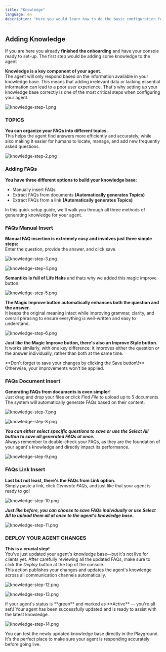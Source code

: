 ```yaml
---
title: "Knowledge"
language: en
description: "Here you would learn how to do the basic configuration for your agent. This includes Adding Knowledge, Channels Integrations. Embedded Links and basic Tool Configuration"
---
```


## Adding Knowledge

If you are here you already **finished the onboarding**  and have your console ready to set-up. The first step would be adding some knowledge to the agent

**Knowledge is a key component of your agent.**\
The agent will only respond based on the information available in your knowledge base. This means that adding irrelevant data or lacking essential information can lead to a poor user experience. That's why setting up your knowledge base correctly is one of the most critical steps when configuring your agent.

![knowledge-step-1.png](/images/agent/knowledge/knowledge-step-1.png)

### TOPICS

**You can organize your FAQs into different topics.**\
This helps the agent find answers more efficiently and accurately, while also making it easier for humans to locate, manage, and add new frequently asked questions.

![knowledge-step-2.png](/images/agent/knowledge/knowledge-step-2.png)

### Adding FAQs

**You have three different options to build your knowledge base:**

- Manually insert FAQs
- Extract FAQs from documents **(Automatically generates Topics)**
- Extract FAQs from a link **(Automatically generates Topics)**

In this quick setup guide, we'll walk you through all three methods of generating knowledge for your agent.

### FAQs Manual Insert

**Manual FAQ insertion is extremely easy and involves just three simple steps:**\
Enter the question, provide the answer, and click save.

![knowledge-step-3.png](/images/agent/knowledge/knowledge-step-3.png)

![knowledge-step-4.png](/images/agent/knowledge/knowledge-step-4.png)

**Semantiks is full of Life Haks** and thats why we added this magic improve button.

![knowledge-step-5.png](/images/agent/knowledge/knowledge-step-5.png)

**The Magic Improve button automatically enhances both the question and the answer.**\
It keeps the original meaning intact while improving grammar, clarity, and overall phrasing to ensure everything is well-written and easy to understand.

![knowledge-step-6.png](/images/agent/knowledge/knowledge-step-6.png)

**Just like the Magic Improve button, there's also an Improve Style button.**\
It works similarly, with one key difference: it improves either the question _or_ the answer individually, rather than both at the same time.

<Note>
  **Don't forget to save your changes by clicking the Save button\!**
  Otherwise, your improvements won't be applied.
</Note>

### FAQs Document Insert

**Generating FAQs from documents is even simpler\!**\
Just drag and drop your files or click _Find File_ to upload up to 5 documents. The system will automatically generate FAQs based on their content.

![knowledge-step-7.png](/images/agent/knowledge/knowledge-step-7.png)

![knowledge-step-8.png](/images/agent/knowledge/knowledge-step-8.png)

**_You can either select specific questions to save or use the Select All button to save all generated FAQs at once._**\
Always remember to double-check your FAQs, as they are the foundation of your agent's knowledge and directly impact its performance.

![knowledge-step-9.png](/images/agent/knowledge/knowledge-step-9.png)

### FAQs Link Insert

**Last but not least, there's the FAQs from Link option.**\
Simply paste a link, click _Generate FAQs_, and just like that your agent is ready to go\!

![knowledge-step-10.png](/images/agent/knowledge/knowledge-step-10.png)

**_Just like before, you can choose to save FAQs individually or use Select All to upload them all at once to the agent's knowledge base._**

![knowledge-step-11.png](/images/agent/knowledge/knowledge-step-11.png)

### DEPLOY YOUR AGENT CHANGES

**This is a crucial step\!**\
You've just updated your agent's knowledge base—but it's not live for clients yet. After carefully reviewing all the updated FAQs, make sure to click the _Deploy_ button at the top of the console.\
This action publishes your changes and updates the agent's knowledge across all communication channels automatically.

![knowledge-step-12.png](/images/agent/knowledge/knowledge-step-12.png)

![knowledge-step-13.png](/images/agent/knowledge/knowledge-step-13.png)

<Note>
  If your agent's status is **green** and marked as **Active** — you're all set\!
  Your agent has been successfully updated and is ready to assist with the latest knowledge.
</Note>

![knowledge-step-14.png](/images/agent/knowledge/knowledge-step-14.png)

<Tip>
  You can test the newly updated knowledge base directly in the Playground.
  It's the perfect place to make sure your agent is responding accurately before going live.
</Tip>